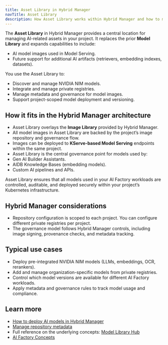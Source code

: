 ```yaml
---
title: Asset Library in Hybrid Manager
navTitle: Asset Library
description: How Asset Library works within Hybrid Manager and how to manage model images and AI assets.
---
```


The **Asset Library** in Hybrid Manager provides a central location for managing AI-related assets in your project. It replaces the prior **Model Library** and expands capabilities to include:

-   AI model images used in Model Serving.
-   Future support for additional AI artifacts (retrievers, embedding indexes, datasets).

You use the Asset Library to:

-   Discover and manage NVIDIA NIM models.
-   Integrate and manage private registries.
-   Manage metadata and governance for model images.
-   Support project-scoped model deployment and versioning.

## How it fits in the Hybrid Manager architecture

-   Asset Library overlays the **Image Library** provided by Hybrid Manager.
-   All model images in Asset Library are backed by the project’s image repository and governance flow.
-   Images can be deployed to **KServe-based Model Serving** endpoints within the same project.
-   Asset Library is the central governance point for models used by:
-   Gen AI Builder Assistants.
-   AIDB Knowledge Bases (embedding models).
-   Custom AI pipelines and APIs.

Asset Library ensures that all models used in your AI Factory workloads are controlled, auditable, and deployed securely within your project’s Kubernetes infrastructure.

## Hybrid Manager considerations

-   Repository configuration is scoped to each project. You can configure different private registries per project.
-   The governance model follows Hybrid Manager controls, including image signing, provenance checks, and metadata tracking.

## Typical use cases

-   Deploy pre-integrated NVIDIA NIM models (LLMs, embeddings, OCR, rerankers).
-   Add and manage organization-specific models from private registries.
-   Control which model versions are available for different AI Factory workloads.
-   Apply metadata and governance rules to track model usage and compliance.

## Learn more

- [How to deploy AI models in Hybrid Manager](../../learn/how-to/model-library/how-to-deploy-ai-models)
- [Manage repository metadata](../../learn/how-to/model-library/manage-repository-metadata)
- Full reference on the underlying concepts: [Model Library Hub](/edb-postgres-ai/ai-factory/model/library)
- [AI Factory Concepts](../../ai-factory/learn/explained/ai-factory-concepts)

